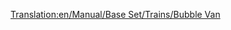 [[Translation:en/Manual/Base Set/Trains/Bubble Van]]
{{en/Trains Carriages new|Picture=[[File:en/Bubblevan.png]]
|NormalCost=£1,113 ($2,226)
|NormalWeight=21 / 22 t
|NormalCapacity=20 bubbles
|MonoCost="
|MonoWeight="
|MonoCapacity=25 bubbles
|MagCost="
|MagWeight="
|MagCapacity=27 bubbles
|Description=A cage shaped train wagon used to transport bubbles in toyland, how the bubbles are loaded and unloaded without popping them is unknown. 
}}